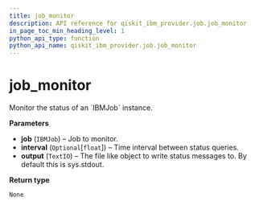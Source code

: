 ```yaml
---
title: job_monitor
description: API reference for qiskit_ibm_provider.job.job_monitor
in_page_toc_min_heading_level: 1
python_api_type: function
python_api_name: qiskit_ibm_provider.job.job_monitor
---
```


<span id="job-monitor" />

# job\_monitor

<Function id="qiskit_ibm_provider.job.job_monitor" github="https://github.com/qiskit/qiskit-ibm-provider/tree/stable/0.7/qiskit_ibm_provider/job/job_monitor.py" signature="job_monitor(job, interval=None, output=<_io.TextIOWrapper name='<stdout>' mode='w' encoding='utf-8'>)">
  Monitor the status of an `IBMJob` instance.

  **Parameters**

  *   **job** (`IBMJob`) – Job to monitor.
  *   **interval** (`Optional`\[`float`]) – Time interval between status queries.
  *   **output** (`TextIO`) – The file like object to write status messages to. By default this is sys.stdout.

  **Return type**

  `None`
</Function>

